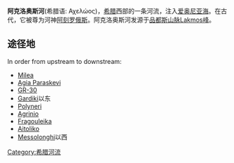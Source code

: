 {{unreferenced|time=2013-3-2}}
{{Infobox River | river_name = Acheloos 
  | image_name = Acheloos river narrows 02.jpg
  | caption = 
  | origin = [[品都斯山脉|品都斯山脉]]
  | mouth = [[Ionian_Sea|Ionian Sea]]<br>{{Coord|38|19|53|N|21|6|5|E|display=inline,title}}
  | basin_countries = [[希腊|希腊]]
  | length = 217 km
  | elevation =   
  | discharge = 
  | watershed = 
}}'''阿克洛奥斯河'''(希腊语: Αχελώος)，[[希腊|希腊]]西部的一条河流，注入[[爱奥尼亚海|爱奥尼亚海]]。在古代，它被尊为河神[[阿刻罗俄斯|阿刻罗俄斯]]。阿克洛奥斯河发源于[[品都斯山脉|品都斯山脉]][[Lakmos峰|Lakmos峰]]。
==途径地==
In order from upstream to downstream:

*[[Milea|Milea]]
*[[Agia_Paraskevi|Agia Paraskevi]]
*[[Greek_National_Road_30|GR-30]]
*[[Gardiki_(Trikala),_Greece|Gardiki]]以东
*[[Polyneri_(Trikala),_Greece|Polyneri]]
*[[Agrinio|Agrinio]]
*[[Fragouleika|Fragouleika]]
*[[Aitoliko|Aitoliko]]
*[[Messolonghi|Messolonghi]]以西

{{Authority control}}
[[Category:希腊河流|Category:希腊河流]]